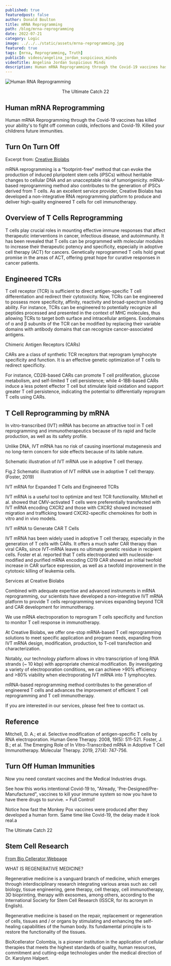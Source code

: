 ```yaml
---
published: true
featuredpost: false
author: Donald Boulton
title: mRNA Reprogramming
path: /blog/mrna-reprogramming
date: 2022-07-21
category: Logic
image: ../../../static/assets/mrna-reprogramming.jpg
featured: true
tags: [mrna, Reprogramming, Truth]
publicId: videos/angelina_jordan_suspicious_minds
videoTitle: Angelina Jordan Suspicious Minds
description: Human mRNA Reprogramming through the Covid-19 vaccines has killed your ability's to fight off common colds, infections and Covid-19. Killed your childrens future immunities.
---
```


![Human RNA Reprogramming](../../../static/assets/mrna-reprogramming.jpg)

<Center>The Ultimate Catch 22</Center>

## Human mRNA Reprogramming

Human mRNA Reprogramming through the Covid-19 vaccines has killed your ability's to fight off common colds, infections and Covid-19. Killed your childrens future immunities.

## Turn On Turn Off

Excerpt from: [Creative Biolabs](https://mrna.creative-biolabs.com/custom-t-cell-reprogramming-by-mrna.htm?msclkid=2b3c2f3f6f2f15f2b5814de5db686172&utm_source=bing&utm_medium=cpc&utm_campaign=ZJK-mRNA-Service-20201231&utm_term=%2BT%20cell%20%2BmRNA&utm_content=1-4-1%20T%20cell%20Reprogramminga)

<WavyHr className="mt-1 mb-1 text-fuchsia-600" />

mRNA reprogramming is a “footprint-free” method that can evoke the production of induced pluripotent stem cells (iPSCs) without heritable changes to cellular DNA and an unacceptable risk of tumorigenicity. mRNA-based reprogramming method also contributes to the generation of iPSCs derived from T cells. As an excellent service provider, Creative Biolabs has developed a non-integrative RNA reprogramming platform to produce and deliver high-quality engineered T cells for cell immunotherapy.

## Overview of T Cells Reprogramming

T cells play crucial roles in mounting effective immune responses that affect therapeutic interventions in cancer, infectious disease, and autoimmunity. It has been revealed that T cells can be programmed with molecular modules to increase their therapeutic potency and specificity, especially in adoptive cell therapy (ACT) for cancers. Genetically reprogrammed T cells hold great promise in the areas of ACT, offering great hope for curative responses in cancer patients.

## Engineered TCRs

T cell receptor (TCR) is sufficient to direct antigen-specific T cell differentiation and redirect their cytotoxicity. Now, TCRs can be engineered to possess more specificity, affinity, reactivity and broad-spectrum binding ability. For instance, TCRs can be engineered to potentially recognize all peptides processed and presented in the context of MHC molecules, thus allowing TCRs to target both surface and intracellular antigens. Exodomains of α and β subunits of the TCR can be modified by replacing their variable domains with antibody domains that can recognize cancer-associated antigens.

Chimeric Antigen Receptors (CARs)

CARs are a class of synthetic TCR receptors that reprogram lymphocyte specificity and function. It is an effective genetic optimization of T cells to redirect specificity.

For instance, CD28-based CARs can promote T cell proliferation, glucose metabolism, and self-limited T cell persistence; while 4-1BB-based CARs induce a less potent effector T cell but stimulate lipid oxidation and support greater T cell persistence, indicating the potential to differentially reprogram T cells using CARs.

## T Cell Reprogramming by mRNA

In vitro-transcribed (IVT) mRNA has become an attractive tool in T cell reprogramming and immunotherapeutics because of its rapid and facile production, as well as its safety profile.

Unlike DNA, IVT mRNA has no risk of causing insertional mutagenesis and no long-term concern for side effects because of its labile nature.

Schematic illustration of IVT mRNA use in adoptive T cell therapy.

Fig.2 Schematic illustration of IVT mRNA use in adoptive T cell therapy.
(Foster, 2019)

IVT mRNA for Expanded T Cells and Engineered TCRs

IVT mRNA is a useful tool to optimize and test TCR functionality. Mitchell et al. showed that CMV-activated T cells were preferentially transfected with IVT mRNA encoding CXCR2 and those with CXCR2 showed increased migration and trafficking toward CXCR2-specific chemokines for both in vitro and in vivo models.

IVT mRNA to Generate CAR T Cells

IVT mRNA has been widely used in adoptive T cell therapy, especially in the generation of T cells with CARs. It offers a much safer CAR therapy than viral CARs, since IVT-mRNA leaves no ultimate genetic residue in recipient cells. Foster et al. reported that T cells electroporated with nucleoside-modified and purified mRNA encoding CD19 CAR showed an initial twofold increase in CAR surface expression, as well as a twofold improvement in the cytotoxic killing of leukemia cells.

Services at Creative Biolabs

Combined with adequate expertise and advanced instruments in mRNA reprogramming, our scientists have developed a non-integrative IVT mRNA platform to provide T cells reprogramming services expanding beyond TCR and CAR development for immunotherapy.

We use mRNA electroporation to reprogram T cells specificity and function to monitor T cell response in immunotherapy.

At Creative Biolabs, we offer one-stop mRNA-based T cell reprogramming solutions to meet specific application and program needs, expanding from IVT mRNA design, modification, production, to T-cell transfection and characterization.

Notably, our technology platform allows in vitro transcription of long RNA strands (~ 10 kbp) with appropriate chemical modification. By investigating a variety of electroporation conditions, we can achieve >90% efficiency and >80% viability when electroporating IVT mRNA into T lymphocytes.

mRNA-based reprogramming method contributes to the generation of engineered T cells and advances the improvement of efficient T cell reprogramming and T cell immunotherapy.

If you are interested in our services, please feel free to contact us.

## Reference

Mitchell, D. A.; et al. Selective modification of antigen-specific T cells by RNA electroporation. Human Gene Therapy. 2008, 19(5): 511-521.
Foster, J. B.; et al. The Emerging Role of In Vitro-Transcribed mRNA in Adoptive T Cell Immunotherapy. Molecular Therapy. 2019, 27(4): 747-756.

<WavyHr className="mt-1 mb-1 text-fuchsia-600" />

## Turn Off Human Immunities

Now you need constant vaccines and the Medical Industries drugs.

See how this works intentional Covid-19 to, "Already, 'Pre-Designed/Pre-Manufactured", vaccines to kill your immune system so now you have to have there drugs to survive. = Full Control!

Notice how fast the Monkey Pox vaccines were produced after they developed a human form. Same time like Covid-19, the delay made it look real.a

The Ultimate Catch 22

<WavyHr className="mt-1 mb-1 text-fuchsia-600" />

## Stem Cell Research

[From Bio Cellerator Webpage](https://www.bioxcellerator.com/all-about-treatment-with-stem-cells-and-regenerative-medicine-in-medell%C3%ADn?utm_medium=ppc&utm_source=bing&utm_campaign=MelJoe+Campaign&utm_term=joe%20rogan%20stem%20cell&hsa_grp=1344703588292525&hsa_acc=2624427284&hsa_src=a&hsa_tgt=kwd-84044522078381:loc-190&hsa_mt=b&hsa_ver=3&hsa_kw=joe%20rogan%20stem%20cell&hsa_cam=1755623716&hsa_ad=&hsa_net=adwords&msclkid=06119b3de95b17f9a3cef9e36e69a688a)

WHAT IS REGENERATIVE MEDICINE?

Regenerative medicine is a vanguard branch of medicine, which emerges through interdisciplinary research integrating various areas such as: cell biology, tissue engineering, gene therapy, cell therapy, cell immunotherapy, 3D bioprinting, therapy with exosomes, among others, according to the International Society for Stem Cell Research (ISSCR, for its acronym in English).

Regenerative medicine is based on the repair, replacement or regeneration of cells, tissues and / or organs by stimulating and enhancing the self-healing capabilities of the human body. Its fundamental principle is to restore the functionality of the tissues.

BioXcellerator Colombia, is a pioneer institution in the application of cellular therapies that meets the highest standards of quality, human resources, commitment and cutting-edge technologies under the medical direction of Dr. Karolynn Halpert.

<WavyHr className="mt-1 mb-1 text-fuchsia-600" />
